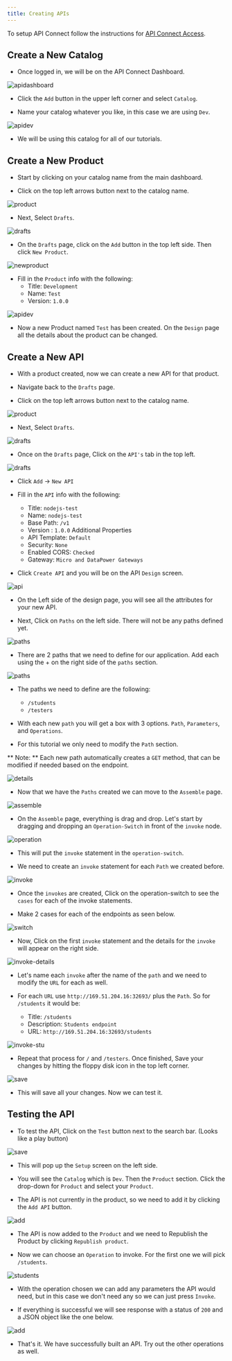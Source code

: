 ```yaml
---
title: Creating APIs
---
```


To setup API Connect follow the instructions for [API Connect Access](./accessAPI).

## Create a New Catalog 

- Once logged in, we will be on the API Connect Dashboard.

![apidashboard](../images/apiconnect-dash.png)

- Click the `Add` button in the upper left corner and select `Catalog`.

- Name your catalog whatever you like, in this case we are using `Dev`.

![apidev](../images/apiconnect-dev.png)

- We will be using this catalog for all of our tutorials.

## Create a New Product

- Start by clicking on your catalog name from the main dashboard.

- Click on the top left arrows button next to the catalog name.

![product](../images/apiconnect-product.png)

- Next, Select `Drafts`.

![drafts](../images/apiconnect-drafts.png)

- On the `Drafts` page, click on the `Add` button in the top left side. Then click `New Product`.

![newproduct](../images/apinewproduct.png)

- Fill in the `Product` info with the following:
    - Title: `Development`
    - Name: `Test`
    - Version: `1.0.0`

![apidev](../images/product-details.png)

- Now a new Product named `Test` has been created. On the `Design` page all the details about the product can be changed.

## Create a New API

- With a product created, now we can create a new API for that product.

- Navigate back to the `Drafts` page.

- Click on the top left arrows button next to the catalog name.

![product](../images/apiconnect-product.png)

- Next, Select `Drafts`.

![drafts](../images/apiconnect-drafts.png)

- Once on the `Drafts` page, Click on the `API's` tab in the top left.

![drafts](../images/draft-apis.png)

- Click `Add` -> `New API` 

- Fill in the `API` info with the following:
    - Title: `nodejs-test`
    - Name: `nodejs-test`
    - Base Path: `/v1`
    - Version : `1.0.0`
    Additional Properties
    - API Template: `Default`
    - Security: `None`
    - Enabled CORS: `Checked`
    - Gateway: `Micro and DataPower Gateways`

- Click `Create API` and you will be on the API `Design` screen.

![api](../images/new-api.png)

- On the Left side of the design page, you will see all the attributes for your new API.

- Next, Click on `Paths` on the left side. There will not be any paths defined yet.

![paths](../images/paths.png)

- There are 2 paths that we need to define for our application. Add each using the + on the right side of the `paths` section.

![paths](../images/paths-add.png)

- The paths we need to define are the following:
    - `/students`
    - `/testers`

- With each new `path` you will get a box with 3 options. `Path`, `Parameters`, and `Operations`.

- For this tutorial we only need to modify the `Path` section.

<InlineNotification>

** Note: ** Each new path automatically creates a `GET` method, that can be modified if needed based on the endpoint.

</InlineNotification>

![details](../images/path-details.png)

- Now that we have the `Paths` created we can move to the `Assemble` page.

![assemble](../images/assemble.png)

- On the `Assemble` page, everything is drag and drop. Let's start by dragging and dropping an `Operation-Switch` in front of the `invoke` node.

![operation](../images/operation-switch.png)

- This will put the `invoke` statement in the `operation-switch`.

- We need to create an `invoke` statement for each `Path` we created before.

![invoke](../images/invokes.png)

- Once the `invokes` are created, Click on the operation-switch to see the `cases` for each of the invoke statements.

- Make 2 cases for each of the endpoints as seen below.

![switch](../images/switch.png)

- Now, Click on the first `invoke` statement and the details for the `invoke` will appear on the right side.

![invoke-details](../images/invoke-details.png)

- Let's name each `invoke` after the name of the `path` and we need to modify the `URL` for each as well.

- For each `URL` use `http://169.51.204.16:32693/` plus the `Path`. So for `/students` it would be:
    - Title: `/students`
    - Description: `Students endpoint`
    - URL: `http://169.51.204.16:32693/students`

![invoke-stu](../images/invoke-stu.png)

- Repeat that process for `/` and `/testers`. Once finished, Save your changes by hitting the floppy disk icon in the top left corner.

![save](../images/floppy.png)

- This will save all your changes. Now we can test it.

## Testing the API

- To test the API, Click on the `Test` button next to the search bar. (Looks like a play button)

![save](../images/test.png)

- This will pop up the `Setup` screen on the left side.

- You will see the `Catalog` which is `Dev`. Then the `Product` section. Click the drop-down for `Product` and select your `Product`.

- The API is not currently in the product, so we need to add it by clicking the `Add API` button.

![add](../images/add-api.png)

- The API is now added to the `Product` and we need to Republish the Product by clicking `Republish product`.

- Now we can choose an `Operation` to invoke. For the first one we will pick `/students`.

![students](../images/operation-students.png)

- With the operation chosen we can add any parameters the API would need, but in this case we don't need any so we can just press `Invoke`.

- If everything is successful we will see response with a status of `200` and a JSON object like the one below. 

![add](../images/success.png)

- That's it. We have successfully built an API. Try out the other operations as well.